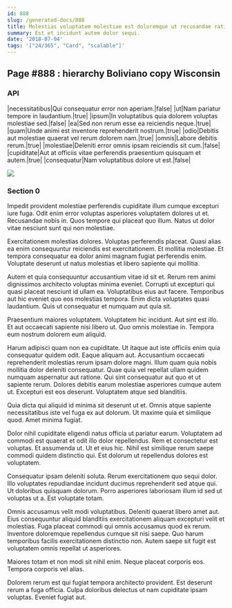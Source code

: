 ```yaml
---
id: 888
slug: /generated-docs/888
title: Molestias voluptatem molestiae est doloremque ut recusandae ratione similique.
summary: Est et incidunt autem dolor sequi.
date: '2018-07-04'
tags: '["24/365", "Card", "scalable"]'
---
```

<Partial />

## Page #888 : hierarchy Boliviano copy Wisconsin
### API

|necessitatibus|Qui consequatur error non aperiam.|false|
|ut|Nam pariatur tempore in laudantium.|true|
|ipsum|In voluptatibus quia dolorem voluptas molestiae sed.|false|
|ea|Sed non rerum esse ea reiciendis neque.|true|
|quam|Unde animi est inventore reprehenderit nostrum.|true|
|odio|Debitis aut molestiae quaerat vel rerum dolorem nam.|true|
|omnis|Labore debitis rerum.|true|
|molestiae|Deleniti error omnis ipsam reiciendis sit cum.|false|
|cupiditate|Aut at officiis vitae perferendis praesentium quisquam et autem.|true|
|consequatur|Nam voluptatibus dolore ut est.|false|


![](/assets/cats-3.jpg)

### Section 0
Impedit provident molestiae perferendis cupiditate illum cumque excepturi iure fuga. Odit enim error voluptas asperiores voluptatem dolores ut et. Recusandae nobis in. Quos tempore qui placeat quo illum. Natus ut dolor vitae nesciunt sunt qui non molestiae.
 Exercitationem molestias dolores. Voluptas perferendis placeat. Quasi alias ea enim consequuntur reiciendis est exercitationem. Et mollitia molestiae. Et tempora consequatur ea dolor animi magnam fugiat perferendis enim. Voluptate deserunt ut natus molestias et libero sapiente qui mollitia.
 Autem et quia consequuntur accusantium vitae id sit et. Rerum rem animi dignissimos architecto voluptas minima eveniet. Corrupti ut excepturi qui quasi placeat nesciunt id ullam ea.
Voluptatibus eius aut facere. Temporibus aut hic eveniet quo eos molestias tempora. Enim dicta voluptates quasi laudantium. Quis ut consequatur et numquam aut quia sit.
 Praesentium maiores voluptatem. Voluptatem hic incidunt. Aut sint est illo. Et aut occaecati sapiente nisi libero ut. Quo omnis molestiae in. Tempora eum nostrum dolorem eum aliquid.
 Harum adipisci quam non ea cupiditate. Ut itaque aut iste officiis enim quia consequatur quidem odit. Eaque aliquam aut. Accusantium occaecati reprehenderit molestias rerum ipsam dolore magni. Illum quam quia nobis mollitia dolor deleniti consequatur.
Quae quia vel repellat ullam quidem numquam aspernatur aut ratione. Qui sint consequatur aut quo et ut sapiente rerum. Dolores debitis earum molestiae asperiores cumque autem ut. Excepturi est eos deserunt. Voluptatem atque sed blanditiis.
 Quia dicta qui aliquid id minima sit deserunt ut et. Omnis atque sapiente necessitatibus iste vel fuga ex aut dolorum. Ut maxime quia et similique quod. Amet minima fugiat.
 Dolor nihil cupiditate eligendi natus officia ut pariatur earum. Voluptatem ad commodi est quaerat et odit illo dolor repellendus. Rem et consectetur est voluptas. Et assumenda ut.
Ut et eius hic. Nihil est similique rerum saepe commodi quidem distinctio qui. Est dolorum ut repellendus dolores est voluptatem.
 Consequatur ipsam deleniti soluta. Rerum exercitationem quo sequi dolor. Illo voluptates repudiandae incidunt ducimus reprehenderit sed atque qui. Ut doloribus quisquam dolorum. Porro asperiores laboriosam illum id sed ut voluptas ut a. Est voluptate totam.
 Omnis accusamus velit modi voluptatibus. Deleniti quaerat libero amet aut. Eius consequuntur aliquid blanditiis exercitationem aliquam excepturi velit et molestias.
Fuga placeat commodi qui omnis accusamus quod ex rerum. Inventore doloremque repellendus cumque sit nisi saepe. Quo harum temporibus facilis exercitationem distinctio non. Autem saepe sit fugit est voluptatem omnis repellat ut asperiores.
 Maiores totam et non modi sit nihil enim. Neque placeat corporis eos. Tempora corporis vel alias.
 Dolorem rerum est qui fugiat tempora architecto provident. Est deserunt rerum a fuga officia. Culpa doloribus delectus ut nam cupiditate ipsam voluptas. Eveniet fugiat aut.
